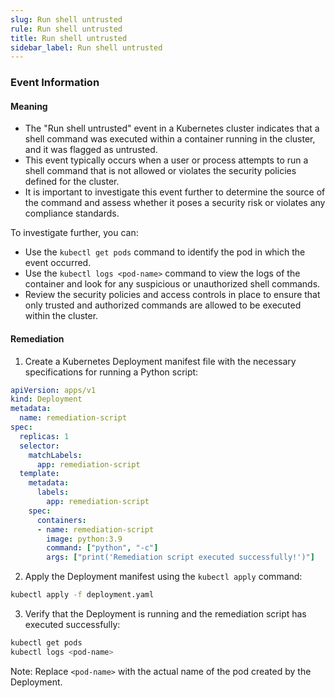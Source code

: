 ```yaml
--- 
slug: Run shell untrusted
rule: Run shell untrusted
title: Run shell untrusted
sidebar_label: Run shell untrusted
---
```

                   


### Event Information

#### Meaning

- The "Run shell untrusted" event in a Kubernetes cluster indicates that a shell command was executed within a container running in the cluster, and it was flagged as untrusted.
- This event typically occurs when a user or process attempts to run a shell command that is not allowed or violates the security policies defined for the cluster.
- It is important to investigate this event further to determine the source of the command and assess whether it poses a security risk or violates any compliance standards. 

To investigate further, you can:
- Use the `kubectl get pods` command to identify the pod in which the event occurred.
- Use the `kubectl logs <pod-name>` command to view the logs of the container and look for any suspicious or unauthorized shell commands.
- Review the security policies and access controls in place to ensure that only trusted and authorized commands are allowed to be executed within the cluster.

#### Remediation

1. Create a Kubernetes Deployment manifest file with the necessary specifications for running a Python script:
```yaml
apiVersion: apps/v1
kind: Deployment
metadata:
  name: remediation-script
spec:
  replicas: 1
  selector:
    matchLabels:
      app: remediation-script
  template:
    metadata:
      labels:
        app: remediation-script
    spec:
      containers:
      - name: remediation-script
        image: python:3.9
        command: ["python", "-c"]
        args: ["print('Remediation script executed successfully!')"]
```

2. Apply the Deployment manifest using the `kubectl apply` command:
```bash
kubectl apply -f deployment.yaml
```

3. Verify that the Deployment is running and the remediation script has executed successfully:
```bash
kubectl get pods
kubectl logs <pod-name>
```
Note: Replace `<pod-name>` with the actual name of the pod created by the Deployment.

 